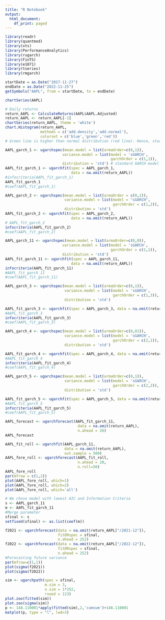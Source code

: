 ```yaml
---
title: "R Notebook"
output:
  html_document:
    df_print: paged
---
```

```r
library(readr)
library(quantmod)
library(xts)
library(PerformanceAnalytics)
library(rugarch)
library(FinTS)
library(e1071)
library(tseries)
library(rmgarch)
```

```r
startDate = as.Date("2017-11-27") 
endDate = as.Date("2022-11-25")
getSymbols("AAPL", from = startDate, to = endDate)
```

```r
chartSeries(AAPL)
```
```r
# Daily returns
return_AAPL <- CalculateReturns(AAPL$AAPL.Adjusted)
return_AAPL <- return_AAPL[-1]
chartSeries(return_AAPL, theme = 'white')
chart.Histogram(return_AAPL,
                methods = c('add.density','add.normal'),
                colorset = c('blue','green','red'))
# Green line is higher than normal distribution (red line). Hence, student t distribution (heavier tail) would be more suitable for model
```


```r
AAPL_garch_1 <- ugarchspec(mean.model = list(armaOrder=c(0,1)),
                          variance.model = list(model = 'sGARCH',
                                                garchOrder = c(1,1)),
                          distribution = 'std') # standard GARCH model
AAPL_fit_garch_1 <- ugarchfit(spec = AAPL_garch_1,
                              data = na.omit(return_AAPL))
#infocriteria(AAPL_fit_garch_1)
AAPL_fit_garch_1
#coef(AAPL_fit_garch_1)
```

```r
AAPL_garch_2 <- ugarchspec(mean.model = list(armaOrder = c(0,1)),
                           variance.model = list(model = "sGARCH",
                                                 garchOrder = c(1,2)),
                           distribution = 'std')
AAPL_fit_garch_2 <- ugarchfit(spec = AAPL_garch_2,
                              data = na.omit(return_AAPL))
# AAPL_fit_garch_2
infocriteria(AAPL_fit_garch_2)
#coef(AAPL_fit_garch_2)
```

```r
AAPL_garch_11 <- ugarchspec(mean.model = list(armaOrder=c(0,0)),
                          variance.model = list(model = 'sGARCH', 
                                                garchOrder = c(1,1)),
                          distribution = 'std') 
AAPL_fit_garch_11 <- ugarchfit(spec = AAPL_garch_11,
                              data = na.omit(return_AAPL))
infocriteria(AAPL_fit_garch_11)
#AAPL_fit_garch_11
#coef(AAPL_fit_garch_11)
```

```r
AAPL_garch_3 <- ugarchspec(mean.model = list(armaOrder=c(0,1)),
                           variance.model = list(model = 'sGARCH', 
                                                 garchOrder = c(1,3)),
                           distribution = 'std')

AAPL_fit_garch_3 <- ugarchfit(spec = AAPL_garch_3, data = na.omit(return_AAPL))
#AAPL_fit_garch_3
infocriteria(AAPL_fit_garch_3)
#coef(AAPL_fit_garch_3)
```

```r
AAPL_garch_4 <- ugarchspec(mean.model = list(armaOrder=c(0,01)),
                           variance.model = list(model = 'sGARCH', 
                                                 garchOrder = c(2,1)),
                           distribution = 'std')

AAPL_fit_garch_4 <- ugarchfit(spec = AAPL_garch_4, data = na.omit(return_AAPL))
#AAPL_fit_garch_4
infocriteria(AAPL_fit_garch_4)
#coef(AAPL_fit_garch_4)
```
```r
AAPL_garch_5 <- ugarchspec(mean.model = list(armaOrder=c(0,1)),
                           variance.model = list(model = 'sGARCH', 
                                                 garchOrder = c(2,2)),
                           distribution = 'std')

AAPL_fit_garch_5 <- ugarchfit(spec = AAPL_garch_5, data = na.omit(return_AAPL))
#AAPL_fit_garch_5
infocriteria(AAPL_fit_garch_5)
#coef(AAPL_fit_garch_5)
```


```r
AAPL_forecast <- ugarchforecast(AAPL_fit_garch_11,
                                 data = na.omit(return_AAPL),
                                 n.ahead = 20)
AAPL_forecast
```

```r
AAPL_fit_roll <- ugarchfit(AAPL_garch_11,
                           data = na.omit(return_AAPL),
                           out.sample = 500)
AAPL_fore_roll <- ugarchforecast(AAPL_fit_roll, 
                                 n.ahead = 20,
                                 n.roll=50)
AAPL_fore_roll
par(mfrow = c(1,2))
plot(AAPL_fore_roll, which=1)
plot(AAPL_fore_roll, which=2)
plot(AAPL_fore_roll, which='all')
```


```r
# We chose model with lowest AIC and Information Criteria
s <- AAPL_garch_11
m <- AAPL_fit_garch_11
#Merge parameter
sfinal <- s
setfixed(sfinal) <- as.list(coef(m))

f2021 <- ugarchforecast(data = na.omit(return_AAPL["/2021-12"]),
                        fitORspec = sfinal,
                        n.ahead = 252)
f2022 <- ugarchforecast(data = na.omit(return_AAPL["/2022-12"]),
                        fitORspec = sfinal,
                        n.ahead = 252)
#Forecasting future variance
par(mfrow=c(1,1))
plot(sigma(f2021))
plot(sigma(f2022))

sim <- ugarchpath(spec = sfinal,
                  m.sim = 3,
                  n.sim = 1*252,
                  rseed = 123)
plot.zoo(fitted(sim))
plot.zoo(sigma(sim))
p <- 148.110001*apply(fitted(sim),2,'cumsum')+148.110001
matplot(p, type = "l", lwd=3)
```




